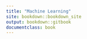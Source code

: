 ```yaml
--- 
title: "Machine Learning"
site: bookdown::bookdown_site
output: bookdown::gitbook
documentclass: book
---
```



